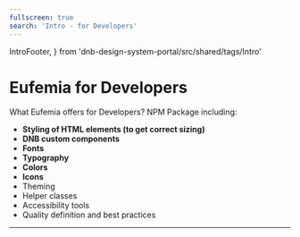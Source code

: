 ```yaml
---
fullscreen: true
search: 'Intro - for Developers'
---
```


  IntroFooter,
} from 'dnb-design-system-portal/src/shared/tags/Intro'

<Intro>

# Eufemia for Developers

What Eufemia offers for Developers? NPM Package including:

- **Styling of HTML elements (to get correct sizing)**
- **DNB custom components**
- **Fonts**
- **Typography**
- **Colors**
- **Icons**
- Theming
- Helper classes
- Accessibility tools
- Quality definition and best practices

---

<IntroFooter
  href="/uilib/intro/06-css-packages"
  text="Next - CSS Packages"
/>

</Intro>
